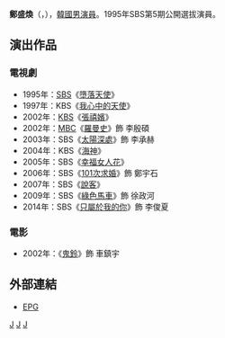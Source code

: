 {{藝人
| 姓名 = 鄭盛煥
| 類型 = 男演員
| 相片 = 
| 國籍 = {{KOR}}
| 民族 = 
| 外文名 = 정성환 
| 外文 = ko
| 羅馬拼音 = Jung Sung Hwan
| 出生日期 = {{birth_date_and_age|1976|7|22}}
| 語言 = [[韓語|韓語]]、[[英語|英語]]
| 教育程度 = 新星大學 肄業<BR/>韓世大學 新聞放送系
| 出道日期 = 1995年
}}

'''鄭盛煥'''（{{lang-ko|'''정성환'''}}，{{bd|1976年|7月22日|||C}}），[[韓國|韓國]][[男演員|男演員]]。1995年SBS第5期公開選拔演員。

== 演出作品 ==
=== 電視劇 ===
*1995年：[[SBS_(韓國)|SBS]]《[[墮落天使_(韓國電視劇)|墮落天使]]》
*1997年：KBS《[[我心中的天使|我心中的天使]]》
*2002年：[[韓國放送公社|KBS]]《[[張禧嬪_(2002年電視劇)|張禧嬪]]》
*2002年：[[文化廣播_(韓國)|MBC]]《[[羅曼史_(電視劇)|羅曼史]]》飾 李殷碩
*2003年：SBS《[[太陽深處|太陽深處]]》飾 李承赫
*2004年：KBS《[[海神_(電視連續劇)|海神]]》
*2005年：SBS《[[幸福女人花|幸福女人花]]》
*2006年：SBS《[[101次求婚_(韓國電視劇)|101次求婚]]》飾 鄭宇石
*2007年：SBS《[[說客_(電視劇)|說客]]》
*2009年：SBS《[[綠色馬車|綠色馬車]]》飾 徐政河
*2014年：SBS《[[只屬於我的你|只屬於我的你]]》飾 李俊夏

=== 電影 ===
*2002年：《[[鬼鈴|鬼鈴]]》飾 車鎮宇

== 外部連結 ==
*[https://web.archive.org/web/20070829005344/http://epg.epg.co.kr/Star/Profile/index.asp?actor_id=675 EPG] {{ko icon}}

[[Category:韓國電視演員|J]]
[[Category:韓國電影演員|J]]
[[Category:鄭姓|J]]